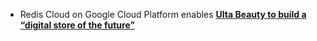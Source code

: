 - Redis Cloud on Google Cloud Platform enables [<u>**Ulta Beauty to build a “digital store of the future”**</u>](https://redis.com/customers/ulta-beauty/)
